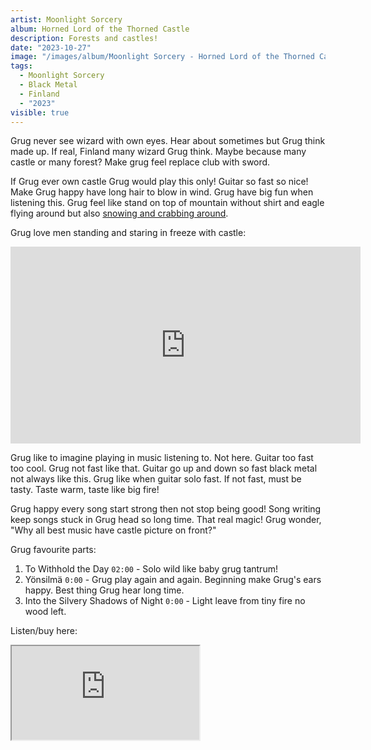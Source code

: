 ```yaml
---
artist: Moonlight Sorcery
album: Horned Lord of the Thorned Castle
description: Forests and castles!
date: "2023-10-27"
image: "/images/album/Moonlight Sorcery - Horned Lord of the Thorned Castle.jpg"
tags:
  - Moonlight Sorcery
  - Black Metal
  - Finland
  - "2023"
visible: true
---
```


Grug never see wizard with own eyes. Hear about sometimes but Grug think made up. If real, Finland many wizard Grug think. Maybe because many castle or many forest? Make grug feel replace club with sword.

If Grug ever own castle Grug would play this only! Guitar so fast so nice! Make Grug happy have long hair to blow in wind. Grug have big fun when listening this. Grug feel like stand on top of mountain without shirt and eagle flying around but also [snowing and crabbing around](https://www.youtube.com/watch?v=-VBdAY8eA9w).

Grug love men standing and staring in freeze with castle:

<iframe
  width="560"
  height="315"
  src="https://www.youtube.com/embed/WZ_cE0bub-Y?si=nYoJG1Un80hZdlqH"
  title="YouTube video player"
  frameborder="0"
  allow="accelerometer; autoplay; clipboard-write; encrypted-media; gyroscope; picture-in-picture; web-share"
  allowfullscreen></iframe>

Grug like to imagine playing in music listening to. Not here. Guitar too fast too cool. Grug not fast like that. Guitar go up and down so fast black metal not always like this. Grug like when guitar solo fast. If not fast, must be tasty. Taste warm, taste like big fire!

Grug happy every song start strong then not stop being good! Song writing keep songs stuck in Grug head so long time. That real magic! Grug wonder, "Why all best music have castle picture on front?"

Grug favourite parts:

1. To Withhold the Day `02:00` - Solo wild like baby grug tantrum!
2. Yönsilmä `0:00` - Grug play again and again. Beginning make Grug's ears happy. Best thing Grug hear long time.
3. Into the Silvery Shadows of Night `0:00` - Light leave from tiny fire no wood left.

Listen/buy here:

<iframe
  style={{ border: "0", width: "350px", height: "760px" }}
  src="https://bandcamp.com/EmbeddedPlayer/album=1474249290/size=large/bgcol=333333/linkcol=ffffff/transparent=true/"
  seamless>
  <a href="https://moonlightsorcery.bandcamp.com/album/horned-lord-of-the-thorned-castle">
    Horned Lord of the Thorned Castle by Moonlight Sorcery
  </a>
</iframe>
